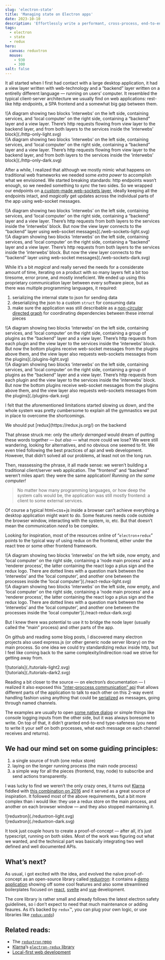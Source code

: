 ```yaml
---
slug: 'electron-state'
title: 'Managing state on Electron apps'
date: 2023-10-10
description: 'Effortlessly write a performant, cross-process, end-to-end type-safe store for electron on a familiar way'
tags:
  - electron
  - state
  - redux
hero:
  canvas: reduxtron
  mouse:
    - 930
    - 300
salt: false
---
```



<TextSlice>

It all started when I first had contact with a large desktop application, it had a view layer written with web-technology and a “backend” layer written on a entirelly different language — running on users’ computer. It resembled the typical client-server architecture we usually find on web applications: rest-like http endpoints, a SPA frontend and a somewhat big gap between them.

<div class='dark:hidden'>
    ![A diagram showing two blocks ‘interwebs’ on the left side, containing services, and ‘local computer’ on the right side, containing a “backend” layer and a view layer. There’s http requests flowing from view layer to the backend layer, and from both layers to the services inside the ‘interwebs’ block](./http-only-light.svg)
</div>
<div aria-hidden='true' class='hidden dark:block'>
    ![A diagram showing two blocks ‘interwebs’ on the left side, containing services, and ‘local computer’ on the right side, containing a “backend” layer and a view layer. There’s http requests flowing from view layer to the backend layer, and from both layers to the services inside the ‘interwebs’ block](./http-only-dark.svg)
</div>

After a while, I realized that although we mostly mimic what happens on traditional web frameworks we needed some _extra power_ to accomplish what we envisioned. We started breaking standards: http endpoints wasn’t enough, so we needed something to *sync* the two sides. So we wrapped our endpoints on [a custom-made web-sockets layer](https://technology.riotgames.com/news/under-hood-league-client%E2%80%99s-hextech-ui#:~:text=DATA%20SYNCHRONIZATION), ideally keeping all the endpoints intact, and _magically_ get updates across the individual parts of the app using web-socket messages.

<div class='dark:hidden'>
    ![A diagram showing two blocks ‘interwebs’ on the left side, containing services, and ‘local computer’ on the right side, containing a “backend” layer and a view layer. There’s http requests from both layers to the services inside the ‘interwebs’ block. But now the view layer connects to the “backend” layer using web-socket messages](./web-sockets-light.svg)
</div>
<div aria-hidden='true' class='hidden dark:block'>
    ![A diagram showing two blocks ‘interwebs’ on the left side, containing services, and ‘local computer’ on the right side, containing a “backend” layer and a view layer. There’s http requests from both layers to the services inside the ‘interwebs’ block. But now the view layer connects to the “backend” layer using web-socket messages](./web-sockets-dark.svg)
</div>

While it’s a bit *magical* and really served the needs for a considerate amount of time, iterating on a product with so many layers felt a bit too tiresome, error prone, and mostly inneficient. We ended up using this proprietary communication layer between every software piece, but as there was multiple programming languages, it required:

1. serializing the internal state to json for sending data
1. deserializing the json to a custom `struct` for consuming data
1. make sure the application was still describable as a [_non-circular_ directed graph](https://en.wikipedia.org/wiki/Directed_acyclic_graph) for coordinating dependencies between these internal pieces

<div class='dark:hidden'>
    ![A diagram showing two blocks ‘interwebs’ on the left side, containing services, and ‘local computer’ on the right side, containing a group of plugins as the “backend” layer and a view layer. There’s http requests from each plugin and the view layer to the services inside the ‘interwebs’ block. But now the bottom plugins receive web-socket messages from the plugins above them, and the view layer also requests web-sockets messages from the plugins](./plugins-light.svg)
</div>
<div aria-hidden='true' class='hidden dark:block'>
    ![A diagram showing two blocks ‘interwebs’ on the left side, containing services, and ‘local computer’ on the right side, containing a group of plugins as the “backend” layer and a view layer. There’s http requests from each plugin and the view layer to the services inside the ‘interwebs’ block. But now the bottom plugins receive web-socket messages from the plugins above them, and the view layer also requests web-sockets messages from the plugins](./plugins-dark.svg)
</div>

I felt that the aforementioned limitations started slowing us down, and the whole system was pretty cumbersome to explain all the gymnastics we put in place to overcome the shortcomings.

</TextSlice>

<QuoteSlice author='A co-worker once joked'>
    We should put [redux](https://redux.js.org/) on the backend
</QuoteSlice>

<TextSlice>

That phrase struck me: only the _utterly derranged_ would dream of putting these words together — _but also_ — what more could we lose? We were still wandering, looking for alternatives, and no obvious one seemed to fit. We even tried following the best practices of api and web development. However, that didn’t solved all our problems, at least not on the long run.

Then, reassessing the phrase, it all made sense: we weren’t building a traditional client/server web application. The “frontend” and “backend” weren’t miles apart: they were the same application! _Running on the same computer!_

> No matter how many programming languages, or how deep the system calls would be, the application was still mostly frontend: a client to some external services.

Of course a typical html+css+js inside a browser can’t achieve everything a desktop application might want to do. Some features needs code outside the browser window, interacting with the system, io, etc. But that doesn’t mean the communication *need* to be complex.

Looking for inspiration, most of the resources online of “`electron`+`redux`” points to the typical way of using redux on the frontend, either under the react tree or some other frontend framework.

<div class='dark:hidden'>
    ![A diagram showing two blocks ‘interwebs’ on the left side, now empty, and ‘local computer’ on the right side, containing a ‘node main process’ and a ‘renderer process’, the latter containing the react logo a plus sign and the redux logo. There are dotted lines with a question mark between the ‘interwebs’ and the ‘local computer’, and another one between the processes inside the ‘local computer’](./react-redux-light.svg)
</div>
<div aria-hidden='true' class='hidden dark:block'>
    ![A diagram showing two blocks ‘interwebs’ on the left side, now empty, and ‘local computer’ on the right side, containing a ‘node main process’ and a ‘renderer process’, the latter containing the react logo a plus sign and the redux logo. There are dotted lines with a question mark between the ‘interwebs’ and the ‘local computer’, and another one between the processes inside the ‘local computer’](./react-redux-dark.svg)
</div>

</TextSlice>

<TextSlice>

But I knew there was potential to use it to bridge the node layer (usually called the “main” process) and other parts of the app.

On github and reading some blog posts, I discovered many electron projects also used express.js (or other generic node server library) on the main process. So one idea we could try standardizing redux inside http, but I feel like coming back to the same complexity/indirection road we strive for getting away from.

<div class='dark:hidden'>
    ![tutorials](./tutorials-light2.svg)
</div>
<div aria-hidden='true' class='hidden dark:block'>
    ![tutorials](./tutorials-dark2.svg)
</div>

Reading a bit closer to the source — on electron’s documentation — I realized it also exposed this [“inter-proccess communication” api](https://electronjs.org/docs/latest/api/ipc-main) that allows different parts of the application to talk to each other on this 2-way event handling fashion using anything that could be [serialized](https://developer.mozilla.org/en-US/docs/Web/API/Web_Workers_API/Structured_clone_algorithm) as messages, going through named channels.

The examples are usually to open [some native dialog](https://electronjs.org/docs/latest/tutorial/ipc#pattern-2-renderer-to-main-two-way) or simple things like console logging inputs from the other side, but it was always boresome to write. On top of that, it didn’t granted end-to-end type-safeness (you need to write it your self on both processes, what each message on each channel receives and returns).

</TextSlice>

<TextSlice>

## We had our mind set on some guiding principles:
1. a single source of truth (one redux store)
1. laying on the longer running process (the main node process)
1. a simple way for all the pieces (frontend, tray, node) to subscribe and send actions transparently.

I was lucky to find we weren’t the only crazy ones, it turns out [Klarna](https://klarna.com/) fiddled with [this combination on 2016](https://github.com/klarna/electron-redux) and it served as a great source of inspiration. It followed most of the above requirements, but a bit more complex than i would like: they use a redux store on the main process, and another on each browser window — and they also stopped maintaining it.

<div class='dark:hidden'>
    ![reduxtron](./reduxtron-light.svg)
</div>
<div aria-hidden='true' class='hidden dark:block'>
    ![reduxtron](./reduxtron-dark.svg)
</div>

It took just couple hours to create a proof-of-concept — after all, it’s just typescript, running on both sides. Most of the work was figuring out what we wanted, and the technical part was basically integrating two well defined and well documented APIs.

</TextSlice>

<TextSlice>

## What’s next?

As usual, i got excited with the idea, and evolved the naïve proof-of-concept as an open-source library called [reduxtron](https://github.com/vitordino/reduxtron): it contains a [demo application](https://github.com/vitordino/reduxtron/tree/main/packages/demo) showing off some cool features and also some streamlined boilerplates focused on [react](https://github.com/vitordino/reduxtron/tree/main/packages/boilerplate-react), [svelte](https://github.com/vitordino/reduxtron/tree/main/packages/boilerplate-svelte) and [vue](https://github.com/vitordino/reduxtron/tree/main/packages/boilerplate-vue) development.

The core library is rather small and already follows the latest electron safety guidelines, so i don’t expect to need that much maintenance or adding feaures. As it’s backed by `redux`™, you can plug your own logic, or use libraries like [`redux-undo`](https://github.com/omnidan/redux-undo))

</TextSlice>

<TextSlice>

## Related reads:

* The [`reduxtron` repo](https://github.com/vitordino/reduxtron)
* [Klarna](https://klarna.com/)’s [`electron-redux` library](https://github.com/klarna/electron-redux)
* [Local-first web development](https://localfirstweb.dev/)

</TextSlice>

